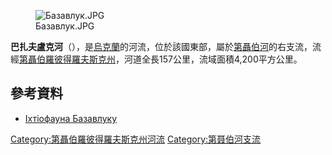 {{No footnotes|time=2015-09-22T02:03:42+00:00}}
[[Image:Базавлук.JPG|right]]

'''巴扎夫盧克河'''（{{lang-uk|Базавлук}}），是[[烏克蘭|烏克蘭]]的河流，位於該國東部，屬於[[第聶伯河|第聶伯河]]的右支流，流經[[第聶伯羅彼得羅夫斯克州|第聶伯羅彼得羅夫斯克州]]，河道全長157公里，流域面積4,200平方公里。

==參考資料==
* [https://web.archive.org/web/20110824162032/http://www.rybolov.org.ua/forum/viewtopic.php?f=28&t=10 Іхтіофауна Базавлуку]

{{DEFAULTSORT:Базавлук}}
[[Category:第聶伯羅彼得羅夫斯克州河流|Category:第聶伯羅彼得羅夫斯克州河流]]
[[Category:第聂伯河支流|Category:第聂伯河支流]]


{{Ukraine-river-stub}}